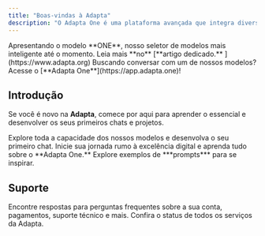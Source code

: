 ```yaml
---
title: "Boas-vindas à Adapta"
description: "O Adapta One é uma plataforma avançada que integra diversas LLMs de texto e imagem. Desenvolvida para otimizar processos, o Adapta One se destaca em tarefas de codificação, organização de tarefas, análise, gestão, linguagem e muito mais."
---
```


<Tip>
  Apresentando o modelo **ONE**, nosso seletor de modelos mais inteligente até o momento. Leia mais **no** [**artigo dedicado.** ](https://www.adapta.org)
</Tip>

<Note>
  Buscando conversar com um de nossos modelos? Acesse o [**Adapta One**](https://app.adapta.one)!&#x20;
</Note>

## Introdução

Se você é novo na **Adapta**, comece por aqui para aprender o essencial e desenvolver os seus primeiros chats e projetos.&#x20;

<CardGroup cols={3}>
  <Card title="Intro do Adapta One" icon="check" href="https://mintlify.com/docs/quickstart">
    Explore toda a capacidade dos nossos modelos e desenvolva o seu primeiro chat.&#x20;
  </Card>

  <Card title="Início Rápido" icon="bolt-lightning" href="https://app.adapta.one">
    Inicie sua jornada rumo à excelência digital e aprenda tudo sobre o **Adapta One.**&#x20;
  </Card>

  <Card title="Biblioteca de Prompts" icon="books">
    Explore exemplos de ***prompts*** para se inspirar.&#x20;
  </Card>
</CardGroup>

## Suporte

<CardGroup cols={2}>
  <Card title="Central de Ajuda" icon="question" href="https://adapta.one">
    Encontre respostas para perguntas frequentes sobre a sua conta, pagamentos, suporte técnico e mais.&#x20;
  </Card>

  <Card title="Status do Serviço" icon="chart-line" href="https://adapta.org">
    Confira o status de todos os serviços da Adapta.&#x20;
  </Card>
</CardGroup>